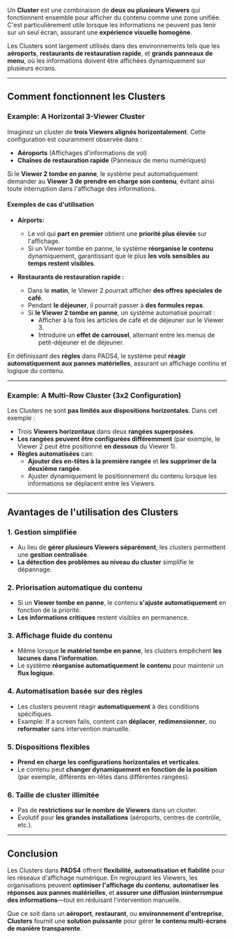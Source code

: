 Un **Cluster** est une combinaison de **deux ou plusieurs Viewers** qui fonctionnent ensemble pour afficher du contenu comme une zone unifiée. C'est particulièrement utile lorsque les informations ne peuvent pas tenir sur un seul écran, assurant une **expérience visuelle homogène**.

Les Clusters sont largement utilisés dans des environnements tels que les **aéroports**, **restaurants de restauration rapide**, et **grands panneaux de menu**, où les informations doivent être affichées dynamiquement sur plusieurs écrans.

***

## **Comment fonctionnent les Clusters**

### **Example: A Horizontal 3-Viewer Cluster**

Imaginez un cluster de **trois Viewers alignés horizontalement**. Cette configuration est couramment observée dans :

* **Aéroports** (Affichages d'informations de vol)
* **Chaînes de restauration rapide** (Panneaux de menu numériques)

Si le **Viewer 2 tombe en panne**, le système peut automatiquement demander au **Viewer 3 de prendre en charge son contenu**, évitant ainsi toute interruption dans l'affichage des informations.

#### **Exemples de cas d'utilisation**

* **Airports:**
  * Le vol qui **part en premier** obtient une **priorité plus élevée** sur l'affichage.
  * Si un Viewer tombe en panne, le système **réorganise le contenu** dynamiquement, garantissant que le plus **les vols sensibles au temps restent visibles**.

* **Restaurants de restauration rapide :**
  * Dans le **matin**, le Viewer 2 pourrait afficher **des offres spéciales de café**.
  * Pendant **le déjeuner**, il pourrait passer à **des formules repas**.
  * Si **le Viewer 2 tombe en panne**, un système automatisé pourrait :
    * Afficher à la fois les articles de café et de déjeuner sur le Viewer 3.
    * Introduire un **effet de carrousel**, alternant entre les menus de petit-déjeuner et de déjeuner.

En définissant des **règles** dans PADS4, le système peut **réagir automatiquement aux pannes matérielles**, assurant un affichage continu et logique du contenu.

***

### **Example: A Multi-Row Cluster (3x2 Configuration)**

Les Clusters ne sont **pas limités aux dispositions horizontales**. Dans cet exemple :

* Trois **Viewers horizontaux** dans deux **rangées superposées**.
* **Les rangées peuvent être configurées différemment** (par exemple, le Viewer 2 peut être positionné **en dessous** du Viewer 1).
* **Règles automatisées** can:
  * **Ajouter des en-têtes à la première rangée** et **les supprimer de la deuxième rangée**.
  * Ajuster dynamiquement le positionnement du contenu lorsque les informations se déplacent entre les Viewers.

***

## **Avantages de l'utilisation des Clusters**

### **1. Gestion simplifiée**

* Au lieu de **gérer plusieurs Viewers séparément**, les clusters permettent une **gestion centralisée**.
* **La détection des problèmes au niveau du cluster** simplifie le dépannage.

### **2. Priorisation automatique du contenu**

* Si un **Viewer tombe en panne**, le contenu **s'ajuste automatiquement** en fonction de la priorité.
* **Les informations critiques** restent visibles en permanence.

### **3. Affichage fluide du contenu**

* Même lorsque **le matériel tombe en panne**, les clusters empêchent **les lacunes dans l'information**.
* Le système **réorganise automatiquement le contenu** pour maintenir un **flux logique**.

### **4. Automatisation basée sur des règles**

* Les clusters peuvent réagir **automatiquement** à des conditions spécifiques.
* Example: If a screen fails, content can **déplacer**, **redimensionner**, ou **reformater** sans intervention manuelle.

### **5. Dispositions flexibles**

* **Prend en charge les configurations horizontales et verticales**.
* Le contenu peut **changer dynamiquement en fonction de la position** (par exemple, différents en-têtes dans différentes rangées).

### **6. Taille de cluster illimitée**

* Pas de **restrictions sur le nombre de Viewers** dans un cluster.
* Évolutif pour **les grandes installations** (aéroports, centres de contrôle, etc.).

***

## **Conclusion**

Les Clusters dans **PADS4** offrent **flexibilité, automatisation et fiabilité** pour les réseaux d'affichage numérique. En regroupant les Viewers, les organisations peuvent **optimiser l'affichage du contenu**, **automatiser les réponses aux pannes matérielles**, et **assurer une diffusion ininterrompue des informations**—tout en réduisant l'intervention manuelle.

Que ce soit dans un **aéroport**, **restaurant**, ou **environnement d'entreprise**, **Clusters** fournit une **solution puissante** pour gérer **le contenu multi-écrans de manière transparente**.
